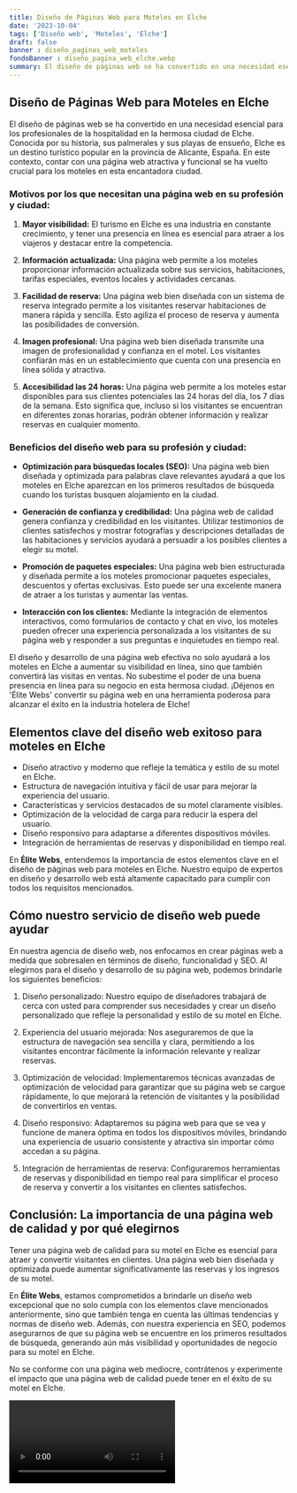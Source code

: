 ```yaml
---
title: Diseño de Páginas Web para Moteles en Elche
date: '2023-10-04'
tags: ['Diseño web', 'Moteles', 'Elche']
draft: false
banner : diseño_paginas_web_moteles
fondoBanner : diseño_pagina_web_elche.webp
summary: El diseño de páginas web se ha convertido en una necesidad esencial para los profesionales de la hospitalidad en la hermosa ciudad de Elche. Conocida por su historia, sus palmerales y sus playas de ensueño, Elche es un destino turístico popular en la provincia de Alicante, España. En este contexto, contar con una página web atractiva y funcional se ha vuelto crucial para los moteles en esta encantadora ciudad.
---
```


## Diseño de Páginas Web para Moteles en Elche

El diseño de páginas web se ha convertido en una necesidad esencial para los profesionales de la hospitalidad en la hermosa ciudad de Elche. Conocida por su historia, sus palmerales y sus playas de ensueño, Elche es un destino turístico popular en la provincia de Alicante, España. En este contexto, contar con una página web atractiva y funcional se ha vuelto crucial para los moteles en esta encantadora ciudad.

### Motivos por los que necesitan una página web en su profesión y ciudad:

1. **Mayor visibilidad:** El turismo en Elche es una industria en constante crecimiento, y tener una presencia en línea es esencial para atraer a los viajeros y destacar entre la competencia.

2. **Información actualizada:** Una página web permite a los moteles proporcionar información actualizada sobre sus servicios, habitaciones, tarifas especiales, eventos locales y actividades cercanas.

3. **Facilidad de reserva:** Una página web bien diseñada con un sistema de reserva integrado permite a los visitantes reservar habitaciones de manera rápida y sencilla. Esto agiliza el proceso de reserva y aumenta las posibilidades de conversión.

4. **Imagen profesional:** Una página web bien diseñada transmite una imagen de profesionalidad y confianza en el motel. Los visitantes confiarán más en un establecimiento que cuenta con una presencia en línea sólida y atractiva.

5. **Accesibilidad las 24 horas:** Una página web permite a los moteles estar disponibles para sus clientes potenciales las 24 horas del día, los 7 días de la semana. Esto significa que, incluso si los visitantes se encuentran en diferentes zonas horarias, podrán obtener información y realizar reservas en cualquier momento.

### Beneficios del diseño web para su profesión y ciudad:

- **Optimización para búsquedas locales (SEO):** Una página web bien diseñada y optimizada para palabras clave relevantes ayudará a que los moteles en Elche aparezcan en los primeros resultados de búsqueda cuando los turistas busquen alojamiento en la ciudad.

- **Generación de confianza y credibilidad:** Una página web de calidad genera confianza y credibilidad en los visitantes. Utilizar testimonios de clientes satisfechos y mostrar fotografías y descripciones detalladas de las habitaciones y servicios ayudará a persuadir a los posibles clientes a elegir su motel.

- **Promoción de paquetes especiales:** Una página web bien estructurada y diseñada permite a los moteles promocionar paquetes especiales, descuentos y ofertas exclusivas. Esto puede ser una excelente manera de atraer a los turistas y aumentar las ventas.

- **Interacción con los clientes:** Mediante la integración de elementos interactivos, como formularios de contacto y chat en vivo, los moteles pueden ofrecer una experiencia personalizada a los visitantes de su página web y responder a sus preguntas e inquietudes en tiempo real.

El diseño y desarrollo de una página web efectiva no solo ayudará a los moteles en Elche a aumentar su visibilidad en línea, sino que también convertirá las visitas en ventas. No subestime el poder de una buena presencia en línea para su negocio en esta hermosa ciudad. ¡Déjenos en 'Élite Webs' convertir su página web en una herramienta poderosa para alcanzar el éxito en la industria hotelera de Elche!

<GifSeo />

<Cta />

## Elementos clave del diseño web exitoso para moteles en Elche

- Diseño atractivo y moderno que refleje la temática y estilo de su motel en Elche.
- Estructura de navegación intuitiva y fácil de usar para mejorar la experiencia del usuario.
- Características y servicios destacados de su motel claramente visibles.
- Optimización de la velocidad de carga para reducir la espera del usuario.
- Diseño responsivo para adaptarse a diferentes dispositivos móviles.
- Integración de herramientas de reservas y disponibilidad en tiempo real.

En **Élite Webs**, entendemos la importancia de estos elementos clave en el diseño de páginas web para moteles en Elche. Nuestro equipo de expertos en diseño y desarrollo web está altamente capacitado para cumplir con todos los requisitos mencionados.

## Cómo nuestro servicio de diseño web puede ayudar

En nuestra agencia de diseño web, nos enfocamos en crear páginas web a medida que sobresalen en términos de diseño, funcionalidad y SEO. Al elegirnos para el diseño y desarrollo de su página web, podemos brindarle los siguientes beneficios:

1. Diseño personalizado: Nuestro equipo de diseñadores trabajará de cerca con usted para comprender sus necesidades y crear un diseño personalizado que refleje la personalidad y estilo de su motel en Elche.

2. Experiencia del usuario mejorada: Nos aseguraremos de que la estructura de navegación sea sencilla y clara, permitiendo a los visitantes encontrar fácilmente la información relevante y realizar reservas.

3. Optimización de velocidad: Implementaremos técnicas avanzadas de optimización de velocidad para garantizar que su página web se cargue rápidamente, lo que mejorará la retención de visitantes y la posibilidad de convertirlos en ventas.

4. Diseño responsivo: Adaptaremos su página web para que se vea y funcione de manera óptima en todos los dispositivos móviles, brindando una experiencia de usuario consistente y atractiva sin importar cómo accedan a su página.

5. Integración de herramientas de reserva: Configuraremos herramientas de reservas y disponibilidad en tiempo real para simplificar el proceso de reserva y convertir a los visitantes en clientes satisfechos.

## Conclusión: La importancia de una página web de calidad y por qué elegirnos

Tener una página web de calidad para su motel en Elche es esencial para atraer y convertir visitantes en clientes. Una página web bien diseñada y optimizada puede aumentar significativamente las reservas y los ingresos de su motel.

En **Élite Webs**, estamos comprometidos a brindarle un diseño web excepcional que no solo cumpla con los elementos clave mencionados anteriormente, sino que también tenga en cuenta las últimas tendencias y normas de diseño web. Además, con nuestra experiencia en SEO, podemos asegurarnos de que su página web se encuentre en los primeros resultados de búsqueda, generando aún más visibilidad y oportunidades de negocio para su motel en Elche.

No se conforme con una página web mediocre, contrátenos y experimente el impacto que una página web de calidad puede tener en el éxito de su motel en Elche.

<Video />

<CtaBot job='Moteles' city='Elche'/>

<Gmaps query='Elche+españa+maps' />